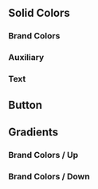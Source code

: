 
<Meta title="Docs/Colors" />

<style>
  {`

h2{
  font-weight: 700;
  font-size: 22px;
  line-height: 40px;
  color: #301F47;
}

h3{
  margin-top:30px;
  font-weight: 700;
  font-size: 16px;
  line-height: 150%;
  color: #301F47;
  margin-bottom:30px;
}
`}
</style>

<div className="colors_Solid">
  <h2>Solid Colors</h2>
  <h3>Brand Colors</h3>
  <ColorPalette className="group_Colors">
    <ColorItem title="red" colors={[theme.color.brandColors.red]} />
    <ColorItem title="purple" colors={[theme.color.brandColors.purple]} />
    <ColorItem title="yellow" colors={[theme.color.brandColors.yellow]} />
    <ColorItem title="dark" colors={[theme.color.brandColors.dark]} />
    <ColorItem title="light" colors={[theme.color.brandColors.light]} />
  </ColorPalette>

<h3>Auxiliary</h3>
<ColorPalette className="group_Colors">
  <ColorItem title="white" colors={[theme.color.auxiliary.white]} />
  <ColorItem
    title="white dark mode"
    colors={[theme.color.auxiliary.whiteDarkMode]}
  />
  <ColorItem title="blue" colors={[theme.color.auxiliary.blue]} />
  <ColorItem title="error" colors={[theme.color.auxiliary.error]} />
  <ColorItem title="accepted" colors={[theme.color.auxiliary.accepted]} />
</ColorPalette>

  <h3>Text</h3>
  <ColorPalette className="group_Colors">
    <ColorItem
      title="Text"
      colors={{
        highContrast: theme.color.contrasts.highContrast,
        mediumContrast: theme.color.contrasts.mediumContrast,
        lowContrast: theme.color.contrasts.lowContrast,
        lowestContrast: theme.color.contrasts.lowestContrast,
        lightContrast:theme.color.contrasts.lightContrast,
      }}
    />
  </ColorPalette>
</div>

<h2>Button</h2>
<ColorPalette className="group_Colors">
  <ColorItem title="primary" colors={[theme.color.button.primary]} />
  <ColorItem title="primary|hover" colors={[theme.color.button.primaryHover]} />
  <ColorItem title="secondary" colors={[theme.color.button.secondary]} />
  <ColorItem
    title="secondary|hover"
    colors={[theme.color.button.secondaryHover]}
  />
  <ColorItem title="disabled" colors={[theme.color.button.disabled]} />
</ColorPalette>

<h2>Gradients</h2>
<h3>Brand Colors / Up</h3>
<ColorPalette className="group_Colors">
  <ColorItem title="red" colors={[theme.color.gradients.up.red]} />
  <ColorItem title="purple" colors={[theme.color.gradients.up.purple]} />
  <ColorItem title="yellow" colors={[theme.color.gradients.up.yellow]} />
  <ColorItem title="light" colors={[theme.color.gradients.up.light]} />
</ColorPalette>
<h3>Brand Colors / Down</h3>
<ColorPalette className="group_Colors">
  <ColorItem title="red" colors={[theme.color.gradients.down.red]} />
  <ColorItem title="purple" colors={[theme.color.gradients.down.purple]} />
  <ColorItem title="yellow" colors={[theme.color.gradients.down.yellow]} />
  <ColorItem title="light" colors={[theme.color.gradients.down.disabled]} />
</ColorPalette>
